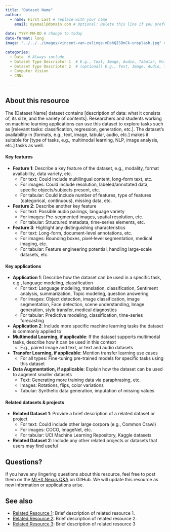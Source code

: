 ```yaml
---
title: "Dataset Name"
author: 
  - name: First Last # replace with your name
    email: myemail@domain.com # Optional: Delete this line if you prefer not to share your email.
    
date: YYYY-MM-DD # change to today
date-format: long
image: "../../../images/vincent-van-zalinge-mDohQISBnCk-unsplash.jpg" # In your local copy of the Nexus repository, add a representative image for this resource to the images folder. Both PNGs and JPGs are acceptable formats. Adjust the filename here from "vincent-van-zalinge-mDohQISBnCk-unsplash.jpg" to the name of your image.

categories: 
  - Data  # Always include
  - Dataset Type Descriptor 1  # E.g., Text, Image, Audio, Tabular, Multimodal, Time-series
  - Dataset Type Descriptor 2  # (optional) E.g., Text, Image, Audio, Tabular, Multimodal, Time-series
  - Computer Vision
  - CNNs

---
```


## About this resource
The [Dataset Name] dataset contains [description of data: what it consists of, its size, and the variety of contents]. Researchers and students working on machine learning applications can use this dataset to explore tasks such as [relevant tasks: classification, regression, generation, etc.]. The dataset's availability in [formats, e.g., text, image, tabular, audio, etc.] makes it suitable for [type of tasks, e.g., multimodal learning, NLP, image analysis, etc.] tasks as well.

#### Key features
- **Feature 1**: Describe a key feature of the dataset, e.g., modality, format availability, data variety, etc.
  - For text: Could include multilingual content, long-form text, etc.
  - For images: Could include resolution, labeled/annotated data, specific objects/subjects present, etc.
  - For tabular: Could include number of features, type of features (categorical, continuous), missing data, etc.
- **Feature 2**: Describe another key feature
  - For text: Possible audio pairings, language variety
  - For images: Pre-segmented images, spatial resolution, etc.
  - For tabular: Structured metadata, time-series elements, etc.
- **Feature 3**: Highlight any distinguishing characteristics
  - For text: Long-form, document-level annotations, etc.
  - For images: Bounding boxes, pixel-level segmentation, medical imaging, etc.
  - For tabular: Feature engineering potential, handling large-scale datasets, etc.

#### Key applications 
- **Application 1**: Describe how the dataset can be used in a specific task, e.g., language modeling, classification
  - For text: Language modeling, translation, classification, Sentiment analysis, summarization, Topic modeling, question answering
  - For images: Object detection, image classification, image segmentation, Face detection, scene understanding, Image generation, style transfer, medical diagnostics
  - For tabular: Predictive modeling, classification, time-series forecasting
- **Application 2**: Include more specific machine learning tasks the dataset is commonly applied to
- **Multimodal Learning, if applicable**: If the dataset supports multimodal tasks, describe how it can be used in this context
  - E.g., paired image and text, or text and audio datasets
- **Transfer Learning, if applicable**: Mention transfer learning use cases
  - For all types: Fine-tuning pre-trained models for specific tasks using this dataset
- **Data Augmentation, if applicable**: Explain how the dataset can be used to augment smaller datasets
  - Text: Generating more training data via paraphrasing, etc.
  - Images: Rotations, flips, color variations
  - Tabular: Synthetic data generation, imputation of missing values

#### Related datasets & projects
- **Related Dataset 1**: Provide a brief description of a related dataset or project
  - For text: Could include other large corpora (e.g., Common Crawl)
  - For images: COCO, ImageNet, etc.
  - For tabular: UCI Machine Learning Repository, Kaggle datasets
- **Related Dataset 2**: Include any other related projects or datasets that users may find useful

## Questions?
If you have any lingering questions about this resource, feel free to post them on the [ML+X Nexus Q&A](https://github.com/UW-Madison-DataScience/ML-X-Nexus/discussions/categories/q-a) on GitHub. We will update this resource as new information or applications arise.

## See also
<!-- MARKDOWN COMMENT: Please Check the existing resources on Nexus to see if any other related resources (e.g., related books/videos, blog posts commenting on the resource, alternative approaches/frameworks, etc.) should be linked below. You may also link to resources which aren't currently on the Nexus platform, if applicable. However, if you're feeling ambitious, you may wish to post those to Nexus as well!  -->
- [Related Resource 1](Link to related resource 1): Brief description of related resource 1.
- [Related Resource 2](Link to related resource 2): Brief description of related resource 2.
- [Related Resource 3](Link to related resource 3): Brief description of related resource 3

